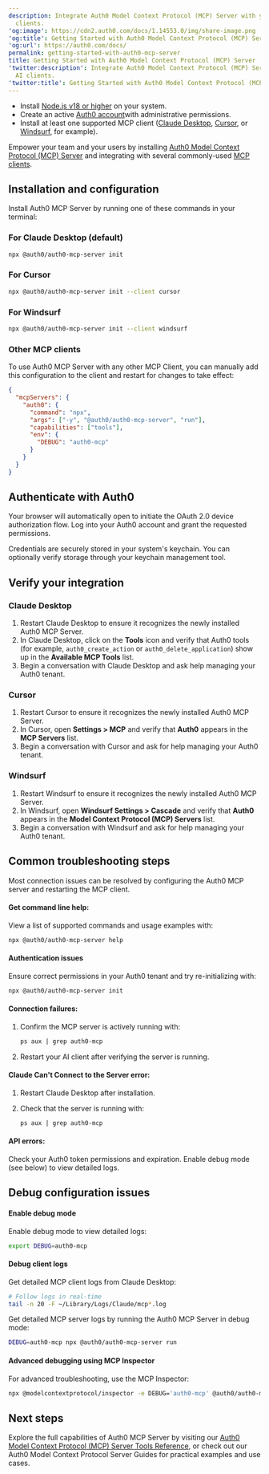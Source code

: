 ```yaml
---
description: Integrate Auth0 Model Context Protocol (MCP) Server with your AI
  clients.
'og:image': https://cdn2.auth0.com/docs/1.14553.0/img/share-image.png
'og:title': Getting Started with Auth0 Model Context Protocol (MCP) Server
'og:url': https://auth0.com/docs/
permalink: getting-started-with-auth0-mcp-server
title: Getting Started with Auth0 Model Context Protocol (MCP) Server
'twitter:description': Integrate Auth0 Model Context Protocol (MCP) Server with your
  AI clients.
'twitter:title': Getting Started with Auth0 Model Context Protocol (MCP) Server
---
```

<Card title="Before you start">

* Install [Node.js v18 or higher](https://nodejs.org/en/download) on your system.
* Create an active [Auth0 account](https://auth0.com/)with administrative permissions.
* Install at least one supported MCP client ([Claude Desktop](https://claude.ai/download), [Cursor](https://www.cursor.com/downloads), or [Windsurf](https://www.windsurf.com/editor), for example).

</Card>

Empower your team and your users by installing [Auth0 Model Context Protocol (MCP) Server](/docs/get-started/auth0-mcp-server) and integrating with several commonly-used [MCP clients](https://modelcontextprotocol.io/clients).

## Installation and configuration

Install Auth0 MCP Server by running one of these commands in your terminal:

### For Claude Desktop (default)

```bash lines
npx @auth0/auth0-mcp-server init
```






### For Cursor

```bash lines
npx @auth0/auth0-mcp-server init --client cursor
```






### For Windsurf

```bash lines
npx @auth0/auth0-mcp-server init --client windsurf
```






### Other MCP clients

To use Auth0 MCP Server with any other MCP Client, you can manually add this configuration to the client and restart for changes to take effect:

```json lines
{
  "mcpServers": {
    "auth0": {
      "command": "npx",
      "args": ["-y", "@auth0/auth0-mcp-server", "run"],
      "capabilities": ["tools"],
      "env": {
        "DEBUG": "auth0-mcp"
      }
    }
  }
}
```






## Authenticate with Auth0

Your browser will automatically open to initiate the <Tooltip tip="OAuth 2.0: Authorization framework that defines authorization protocols and workflows." cta="View Glossary" href="/docs/glossary?term=OAuth+2.0">OAuth 2.0</Tooltip> device <Tooltip tip="OAuth 2.0: Authorization framework that defines authorization protocols and workflows." cta="View Glossary" href="/docs/glossary?term=authorization+flow">authorization flow</Tooltip>. Log into your Auth0 account and grant the requested permissions.

<Callout icon="file-lines" color="#0EA5E9" iconType="regular">

Credentials are securely stored in your system's keychain. You can optionally verify storage through your keychain management tool.

</Callout>

## Verify your integration

### Claude Desktop

1. Restart Claude Desktop to ensure it recognizes the newly installed Auth0 MCP Server.
2. In Claude Desktop, click on the **Tools** icon and verify that Auth0 tools (for example, `auth0_create_action` or `auth0_delete_application`) show up in the **Available MCP Tools** list.
3. Begin a conversation with Claude Desktop and ask help managing your Auth0 tenant.

### Cursor

1. Restart Cursor to ensure it recognizes the newly installed Auth0 MCP Server.
2. In Cursor, open **Settings > MCP** and verify that **Auth0** appears in the **MCP Servers** list.
3. Begin a conversation with Cursor and ask for help managing your Auth0 tenant.

### Windsurf

1. Restart Windsurf to ensure it recognizes the newly installed Auth0 MCP Server.
2. In Windsurf, open **Windsurf Settings > Cascade** and verify that **Auth0** appears in the **Model Context Protocol (MCP) Servers** list.
3. Begin a conversation with Windsurf and ask for help managing your Auth0 tenant.

## Common troubleshooting steps

<Callout icon="file-lines" color="#0EA5E9" iconType="regular">

Most connection issues can be resolved by configuring the Auth0 MCP server and restarting the MCP client.

</Callout>

#### Get command line help:

View a list of supported commands and usage examples with:

```bash lines
npx @auth0/auth0-mcp-server help
```






#### Authentication issues

Ensure correct permissions in your Auth0 tenant and try re-initializing with:

```bash lines
npx @auth0/auth0-mcp-server init
```






#### Connection failures:

1. Confirm the MCP server is actively running with:

   ```ps lines
   ps aux | grep auth0-mcp
   ```


   

   
2. Restart your AI client after verifying the server is running.

#### Claude Can't Connect to the Server error:

1. Restart Claude Desktop after installation.
2. Check that the server is running with:

   ```ps lines
   ps aux | grep auth0-mcp
   ```


   

   

#### API errors:

Check your Auth0 token permissions and expiration. Enable debug mode (see below) to view detailed logs.

## Debug configuration issues

#### Enable debug mode

Enable debug mode to view detailed logs:

```bash lines
export DEBUG=auth0-mcp
```






#### Debug client logs

Get detailed MCP client logs from Claude Desktop:

```bash lines
# Follow logs in real-time
tail -n 20 -F ~/Library/Logs/Claude/mcp*.log
```






Get detailed MCP server logs by running the Auth0 MCP Server in debug mode:

```bash lines
DEBUG=auth0-mcp npx @auth0/auth0-mcp-server run
```






#### Advanced debugging using MCP Inspector

For advanced troubleshooting, use the MCP Inspector:

```bash wrap lines
npx @modelcontextprotocol/inspector -e DEBUG='auth0-mcp' @auth0/auth0-mcp-server run__text in bold__
```






## Next steps

Explore the full capabilities of Auth0 MCP Server by visiting our [Auth0 Model Context Protocol (MCP) Server Tools Reference](/docs/get-started/auth0-mcp-server/auth0-mcp-tools-reference), or check out our Auth0 Model Context Protocol Server Guides for practical examples and use cases.